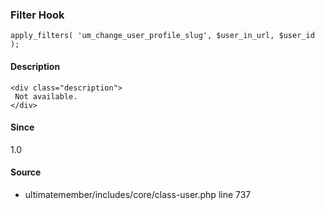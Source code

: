 
### Filter Hook    
    
```
apply_filters( 'um_change_user_profile_slug', $user_in_url, $user_id );
```

#### Description
    <div class="description">
     Not available.
    </div>

#### Since
<div class="description">
1.0
</div>

#### Source
  - <Link href="/developer/files/includes-core-class-user#source-view.737">ultimatemember/includes/core/class-user.php</Link> <Link href="/developer/files/includes-core-class-user#source-view.737">line 737</Link>

